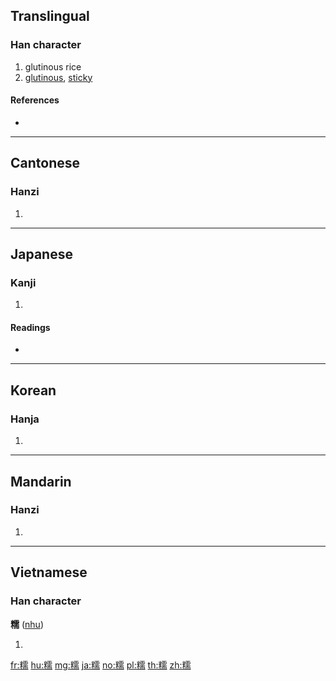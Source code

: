 {{character info/new}}
{{also|粫}}
==Translingual==

===Han character===
{{Han char|rn=119|rad=米|as=14|sn=20|four=91927|canj=FDMBB}}

# glutinous rice
# [[glutinous]], [[sticky]]

====References====
* {{Han ref|kx=0913.390|dkj=27173|dj=1340.320|hdz=53162.200|uh=7CEF|ud=31983|bh=C47A|bd=50298}}

----

==Cantonese==

===Hanzi===
{{yue-hanzi|jyut=|y=no6}}

# {{defn|lang=yue|sort=米14}}

----

==Japanese==

===Kanji===
{{ja-kanji|grade=|rs=米14}}

# {{defn|lang=ja|sort=米14}}

====Readings====
* {{ja-readings|on=[[だ]] (da), [[な]] (na)|kun=[[もちごめ]] (mochigome)|nanori=}}

----

==Korean==

===Hanja===
{{ko-hanja|hangeul=나|eumhun=|rv=na|mr=na|y=na}}

# {{defn|lang=ko|sort=米14}}

----

==Mandarin==

===Hanzi===
{{cmn-hanzi|pin=[[nuò]] ([[nuo4]])|wg=no<sup>4</sup>}}

# {{defn|lang=cmn|sort=米14}}

----

==Vietnamese==

===Han character===
'''糯''' ([[nhu]])

# {{defn|lang=vi}}

[[fr:糯]]
[[hu:糯]]
[[mg:糯]]
[[ja:糯]]
[[no:糯]]
[[pl:糯]]
[[th:糯]]
[[zh:糯]]